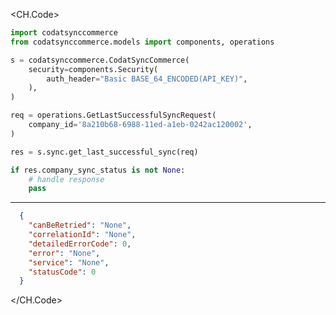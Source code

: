 
<CH.Code>
```python GetLastSuccessfulSync.py
import codatsynccommerce
from codatsynccommerce.models import components, operations

s = codatsynccommerce.CodatSyncCommerce(
    security=components.Security(
        auth_header="Basic BASE_64_ENCODED(API_KEY)",
    ),
)

req = operations.GetLastSuccessfulSyncRequest(
    company_id='8a210b68-6988-11ed-a1eb-0242ac120002',
)

res = s.sync.get_last_successful_sync(req)

if res.company_sync_status is not None:
    # handle response
    pass
```
---

```json Example Response
  {
    "canBeRetried": "None",
    "correlationId": "None",
    "detailedErrorCode": 0,
    "error": "None",
    "service": "None",
    "statusCode": 0
  }
```
</CH.Code>

